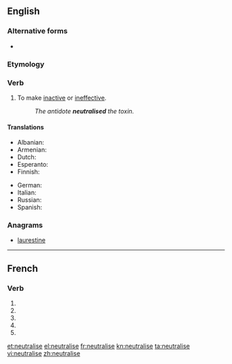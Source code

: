 {{also|neutralisé}}
==English==

===Alternative forms===
* {{l|en|neutralize}} {{qualifier|American}}

===Etymology===
{{suffix|neutral|ise}}

===Verb===
{{en-verb|neutralis|ing}}

# To make [[inactive]] or [[ineffective]].
#: ''The antidote '''neutralised''' the toxin.''

====Translations====
{{trans-top|to make inactive or ineffective}}
* Albanian: {{t+|sq|asnjanësoj|xs=Albanian}}
* Armenian: {{t|hy|չեզոքացնել|tr=čezok’ac’nel|sc=Armn}}
* Dutch: {{t|nl|neutraliseren}}
* Esperanto: {{t-|eo|neŭtraligi|xs=Esperanto}}
* Finnish: {{t+|fi|neutraloida}}
{{trans-mid}}
* German: {{t-|de|neutralisieren}}
* Italian: {{t|it|neutralizzare}}
* Russian: {{t|ru|нейтрализировать|tr=nejtralizírovat’|sc=Cyrl}}
* Spanish: {{t-|es|neutralizar}}
{{trans-bottom}}

===Anagrams===
* [[laurestine#English|laurestine]]

----

==French==

===Verb===
{{fr-verb-form}}

# {{conjugation of|neutraliser||1|s|pres|ind|lang=fr}}
# {{conjugation of|neutraliser||3|s|pres|ind|lang=fr}}
# {{conjugation of|neutraliser||1|s|pres|sub|lang=fr}}
# {{conjugation of|neutraliser||1|s|pres|sub|lang=fr}}
# {{conjugation of|neutraliser||2|s|imp|lang=fr}}

[[et:neutralise]]
[[el:neutralise]]
[[fr:neutralise]]
[[kn:neutralise]]
[[ta:neutralise]]
[[vi:neutralise]]
[[zh:neutralise]]